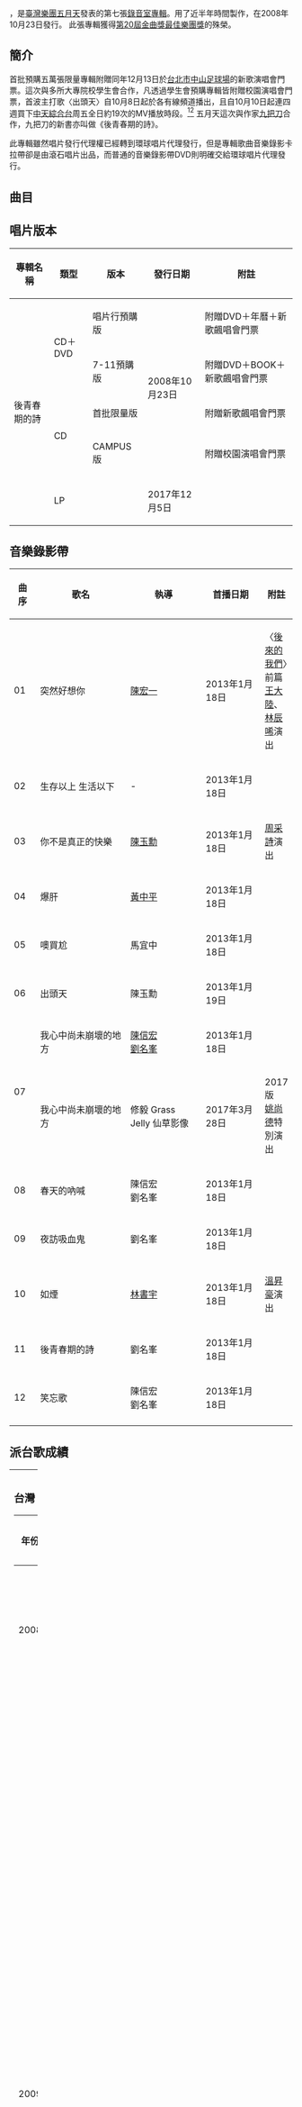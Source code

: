 {{他用
|subject=五月天的專輯
|other=[[九把刀|九把刀]]的小說
|九把刀#小說
}}
{{Infobox Album
|  Name        = 後青春期的詩<br>Poetry of the Day After
|  Type        = [[專輯|專輯]]
|  Artist      = [[五月天|五月天]]
|  Cover       = Mayday-poetry_of_the_day_after.jpg
|  Released    = 2008年10月23日
|  Recorded    = 2008年
|  Genre       = [[華語流行音樂|華語流行音樂]]<br>[[臺語流行音樂|臺語流行音樂]]
|  Length      = 49:19
|  Label       = [[相信音樂|相信音樂]]<ref>{{cite web|url=https://www.epochtimes.com/gb/9/6/27/n2571802.htm|title=第20届金曲奖 周杰伦封王 陈珊妮称后|publisher=[[大紀元時報|大紀元]]|quote=《最佳乐团奖》：五月天（阿信、怪兽、玛莎、冠佑、石头）／后青春期的诗／相信音乐国际股份有限公司|access-date=2020-03-13|archive-date=2021-03-23|archive-url=https://web.archive.org/web/20210323045952/https://www.epochtimes.com/gb/9/6/27/n2571802.htm|dead-url=no}}</ref>
|  Number      =
|  Producer    = [[五月天|五月天]]
|  Reviews     =
|  Last album  = [[為愛而生|為愛而生]]<br />（2006年）
|  This album  = '''後青春期的詩'''<br />（2008年）
|  Next album  = [[第二人生_(專輯)|第二人生]]<br />（2011年）
}}

{{engname|後青春期的詩|Poetry of the Day After}}，是[[臺灣|臺灣]][[流行樂團|樂團]][[五月天|五月天]]發表的第七張[[錄音室專輯|錄音室專輯]]。用了近半年時間製作，在2008年10月23日發行。
此張專輯獲得[[第20屆金曲獎|第20屆金曲獎]][[最佳樂團獎_(金曲獎)|最佳樂團獎]]的殊榮。

== 簡介 ==
首批預購五萬張限量專輯附贈同年12月13日於[[台北市|台北市]][[中山足球場|中山足球場]]的新歌演唱會門票。這次與多所大專院校學生會合作，凡透過學生會預購專輯皆附贈校園演唱會門票，首波主打歌〈出頭天〉自10月8日起於各有線頻道播出，且自10月10日起連四週買下[[中天綜合台|中天綜合台]]周五全日約19次的MV播放時段。<ref>[http://www.libertytimes.com.tw/2008/new/oct/7/today-show10.htm  〈五月天千萬防盜版 預購送演唱會門票〉] {{webarchive|url=https://web.archive.org/web/20081010062910/http://www.libertytimes.com.tw/2008/new/oct/7/today-show10.htm |date=2008-10-10 }}，《自由時報》，2008年10月7日。</ref><ref>[http://1-apple.com.tw/index.cfm?Fuseaction=Article&Sec_ID=7&IssueID=20081007&art_id=31023263&NewsType=1&SubSec=31&ShowDate=20081007 〈五月天新輯附門票 開唱衝買氣〉] {{Wayback|url=http://1-apple.com.tw/index.cfm?Fuseaction=Article&Sec_ID=7&IssueID=20081007&art_id=31023263&NewsType=1&SubSec=31&ShowDate=20081007 |date=20081212153326 }}，《蘋果日報》，2008年10月7日。</ref>
五月天這次與作家[[九把刀|九把刀]]合作，九把刀的新書亦叫做《後青春期的詩》。

此專輯雖然唱片發行代理權已經轉到環球唱片代理發行，但是專輯歌曲音樂錄影卡拉帶卻是由滾石唱片出品，而普通的音樂錄影帶DVD則明確交給環球唱片代理發行。

== 曲目 ==
{{Tracklist
|headline =
|all_lyrics = [[陳信宏|阿信]]
|all_arranger = 五月天

| title1=  突然好想你<br><small>Suddenly missing you so bad</small>
| length1 = 4:26
| longnote1= 電視劇《[[真的漢子|真的漢子]]》插曲<br>電影《[[近在咫尺|近在咫尺]]》主題曲<br>電影《[[撒嬌女人最好命|撒嬌女人最好命]]》插曲
| music1= [[陳信宏|阿信]]

| title2 = 生存以上 生活以下
| length2 = 4:38
| longnote2 =
| music2 = [[瑪莎|瑪莎]]

| title3 = 你不是真正的快樂<br><small>You Are Not Truly Happy</small>
| length3 = 5:00
| longnote3 = 電視劇《[[姊妹_(電視劇)|姊妹]]》插曲<br>電視劇《[[真的漢子|真的漢子]]》插曲
| music3 = 阿信

| title4 = 爆肝
| length4 = 3:00
| longnote4 = 線上遊戲中國《十二之天貳》主題曲
| music4 = 阿信

| title5 = 噢買尬
| length5 = 2:57
| longnote5 =高雄[[漢神巨蛋|漢神巨蛋]]廣告代言曲
| music5 = 阿信

| title6 = 出頭天
| length6 = 4:14
| longnote6 = 台語歌曲<br>[[三商美邦|三商美邦]]人壽廣告曲
| music6 = 阿信

| title7 = 我心中尚未崩壞的地方<br><small>The Yet Unbroken Part of My Heart</small>
| length7 = 5:25
| longnote7 = 
| music7 = [[溫尚翊|怪獸]]

| title8 = 春天的吶喊  
| length8 = 3:43
| longnote8 = [[XBOX360|XBOX360]]電玩代言曲
| music8 = 怪獸

| title9 = 夜訪吸血鬼
| length9 = 4:10
| longnote9 = 
| music9 = [[劉冠佑_(五月天)|冠佑]]

| title10 = 如煙
| length10 = 5:14
| longnote10 =
| music10 = [[石錦航|石頭]]

| title11 = 後青春期的詩
| length11 = 2:19
| longnote11 =
| music11 = 阿信

| title12 = 笑忘歌
| length12 = 4:14
| longnote12 = [[黑松沙士|黑松沙士]]廣告曲
| music12 = 怪獸

}}

== 唱片版本 ==
{| class="wikitable" style="text-align:center" width="70%"
! 專輯名稱
! 類型
! 版本
! 發行日期
! 附註
|-
| rowspan=5 | 後青春期的詩
| rowspan=2 | CD＋DVD
| 唱片行預購版
| rowspan=4 | 2008年10月23日
| 附贈DVD＋年曆＋新歌飆唱會門票
|-
| 7-11預購版
| 附贈DVD＋BOOK＋新歌飆唱會門票
|-
| rowspan=2 | CD
| 首批限量版
| 附贈新歌飆唱會門票
|-
| CAMPUS版
| 附贈校園演唱會門票
|-
| LP
| 
| 2017年12月5日
| 
|}

== 音樂錄影帶 ==
{|class="wikitable sortable" style="text-align:center; font-size:95%" width="70%"
! width="35px" | 曲序 
! width="200px" | 歌名 
! width="150px" | 執導 
! width="110px" | 首播日期 
! 附註 
|-
| 01
| 突然好想你 || [[陳宏一_(1967年)|陳宏一]] || 2013年1月18日 || align=left | 〈[[自傳_(五月天專輯)|後來的我們]]〉前篇<br>[[王大陸|王大陸]]、[[林辰唏|林辰唏]]演出
|-
| 02
|生存以上 生活以下 || - || 2013年1月18日 || align=left | 
|-
| 03
| 你不是真正的快樂 || [[陳玉勳|陳玉勳]] || 2013年1月18日 || align=left | [[周采詩|周采詩]]演出
|-
| 04
| 爆肝|| [[黃中平|黃中平]] || 2013年1月18日 || align=left | 
|-
| 05
| 噢買尬 || 馬宜中 || 2013年1月18日 || align=left | 
|-
| 06
| 出頭天 || 陳玉勳 || 2013年1月19日 || align=left | 
|-
| rowspan=2 | 07
| 我心中尚未崩壞的地方  || [[陳信宏|陳信宏]]<br>[[劉名峯|劉名峯]] || 2013年1月18日 ||align=left | 
|-
| 我心中尚未崩壞的地方 || 修毅 Grass Jelly 仙草影像 || 2017年3月28日 || align=left | 2017版<br>[[姚尚德|姚尚德]]特別演出
|-
| 08
|春天的吶喊 || 陳信宏<br>劉名峯 || 2013年1月18日 || align=left | 
|- 
| 09
| 夜訪吸血鬼 || 劉名峯 || 2013年1月18日 || align=left | 
|-
| 10
| 如煙 || [[林書宇|林書宇]] || 2013年1月18日 || align=left | [[溫昇豪|溫昇豪]]演出
|-
| 11
|後青春期的詩 || 劉名峯 || 2013年1月18日	 || align=left | 
|-
| 12
| 笑忘歌 || 陳信宏<br>劉名峯 || 2013年1月18日 || align=left | 
|-
|}

== 派台歌成績 ==
{| border="0" cellpadding="5" width="100%"
|----- valign="top"
| width="50%" | || width="50%" | 
|-----
| valign="top" |
=== 台灣 ===
{| class="wikitable" style="text-align:center" 
|- 
! 年份 !! width="120px" | 歌曲 !! 幽浮 !! width="95px" | Hito !! width="95px" | MTV !! width="95px" | Channel V
|-
| 2008 || 你不是真正的快樂 || 4 || '''1''' || '''1'''<br />（兩周冠軍） || 5
|-
|  || 出頭天 || 2 || '''1''' || - || -
|-
|  || 突然好想你 || 5 || 2 || '''1'''<br />（兩周冠軍） || 9
|-
|  || 噢買尬 || 3 || 2 || '''1'''<br />（三周冠軍） || '''1'''<br />（兩周冠軍）
|-
|  || 春天的吶喊 || '''1''' || '''1'''<br />（三周冠軍） || '''1'''<br />（兩周冠軍） || -
|-
|  || 笑忘歌 || 3 || '''1''' || - || -
|-
| 2009 || 如煙 || 7 || - || - || 4
|-
|  || 後青春期的詩 || 15 || - || - || -
|-
|  || 夜訪吸血鬼 || - || - || 18 || 5
|}
(*)表示仍在榜上
'''粗體'''表示冠軍歌

=== 香港 ===
{| class="wikitable" style="text-align:center"
|- 
! 年份 !! 歌曲 !! 903 !! TVB !! 997 !! RTHK
|-
| 2008 || 你不是真正的快樂 || 16 || - || - || - 
|-
| 2009 || 突然好想你 || 13 || - || - || - 
|}
(*)表示仍在榜上
'''粗體'''表示冠軍歌
| valign="top" |

=== 新加坡 ===
{| class="wikitable" style="text-align:center"
|- 
! 年份 !! 歌曲 !! YES933 !! Radio1003
|-
| 2008 || 你不是真正的快樂 || '''1'''（四周冠軍） || '''1'''（兩周冠軍） 
|-
|  || 突然好想你 || '''1''' || '''1'''（兩周冠軍） 
|-
| 2009 || 春天的吶喊 || 8 || -
|-
|  || 如煙 || 19 || - 
|}
(*)表示仍在榜上
'''粗體'''表示冠軍歌

=== 馬來西亞 ===
{| class="wikitable" style="text-align:center"
|- 
! 年份 !! 歌曲 !! 988
|-
| 2008 || 你不是真正的快樂 || '''1'''
|-
| 2009 || 突然好想你 || 5
|}
(*)表示仍在榜上
'''粗體'''表示冠軍歌
|}

== 得獎紀錄 ==
{| class="wikitable" style="text-align:center" width="75%"
|-
! width="10%" | 年份
! width="25%" | 單位
! width="25%" | 獎項
! width="25%" | 入圍者／作品
! width="10%" | 結果
|-
! rowspan="11" | 2009
| rowspan="4" | [[第20屆金曲獎|第20屆金曲獎]]
| [[最佳年度歌曲獎_(金曲獎)|最佳年度歌曲獎]]
| 你不是真正的快樂
| {{nom}}
|-
| rowspan="2" | [[最佳作詞人獎_(金曲獎)|最佳作詞人獎]]
| [[陳信宏|阿信]]／我心中尚未崩壞的地方
| {{nom}}
|-
| 阿信／如煙
| {{nom}}
|-
| [[最佳樂團獎_(金曲獎)|最佳樂團獎]]
| 五月天
| {{Won}}
|-
| [[中華音樂人交流協會|中華音樂人交流協會]]
| 2008年度十大單曲
| 你不是真正的快樂
| {{won}}
|-
| [[第十五屆新加坡金曲獎|第十五屆新加坡金曲獎]]
| 年度最佳專輯獎
| 《後青春期的詩》
| {{won}}
|-
| rowspan="5" | [[Hito流行音樂獎|Hito流行音樂獎]]
| Hito最佳樂團
| 五月天
| {{won}}
|-
| 年度蟬連冠軍最久單曲／專輯
| 《後青春期的詩》
| {{won}}
|-
| 年度十大華語歌曲第一名
| 突然好想你
| {{won}}
|-
| Hito作詞人
| [[陳信宏|阿信]]／後青春期的詩
| {{won}}
|-
| 亞洲傳媒大獎
| 五月天
| {{won}}
|}

== 參考資料 ==
{{reflist}}

== 外部連結 ==
* [https://www.bin-music.com.tw/artist_single/3 相信音樂官方網站] {{Wayback|url=https://www.bin-music.com.tw/artist_single/3 |date=20200407185946 }}

{{五月天}}
{{新加坡金曲獎最佳專輯}}

[[Category:五月天音樂專輯|錄]]
[[Category:2008年臺灣音樂專輯|P]]
[[Category:相信音樂製作音樂專輯|P]]
[[Category:滾石唱片音樂專輯|P]]
[[Category:中華音樂人交流協會十大單曲獲獎作品|P]]
[[Category:台灣索尼唱片音樂專輯|P]]
[[Category:台灣環球唱片音樂專輯|P]]
[[Category:吸血鬼題材作品|Xi]]